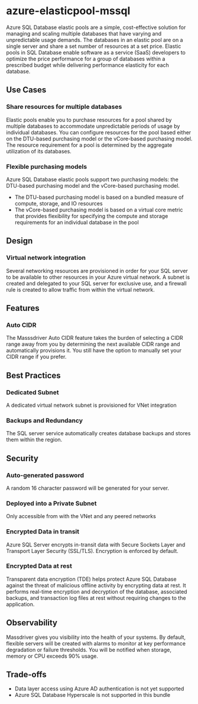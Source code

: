 # azure-elasticpool-mssql

Azure SQL Database elastic pools are a simple, cost-effective solution for managing and scaling multiple databases that have varying and unpredictable usage demands. The databases in an elastic pool are on a single server and share a set number of resources at a set price. Elastic pools in SQL Database enable software as a service (SaaS) developers to optimize the price performance for a group of databases within a prescribed budget while delivering performance elasticity for each database.

## Use Cases
### Share resources for multiple databases
Elastic pools enable you to purchase resources for a pool shared by multiple databases to accommodate unpredictable periods of usage by individual databases. You can configure resources for the pool based either on the DTU-based purchasing model or the vCore-based purchasing model. The resource requirement for a pool is determined by the aggregate utilization of its databases.
### Flexible purchasing models
Azure SQL Database elastic pools support two purchasing models: the DTU-based purchasing model and the vCore-based purchasing model.
* The DTU-based purchasing model is based on a bundled measure of compute, storage, and IO resources
* The vCore-based purchasing model is based on a virtual core metric that provides flexibility for specifying the compute and storage requirements for an individual database in the pool

## Design
### Virtual network integration
Several networking resources are provisioned in order for your SQL server to be available to other resources in your Azure virtual network. A subnet is created and delegated to your SQL server for exclusive use, and a firewall rule is created to allow traffic from within the virtual network.

## Features
### Auto CIDR
The Masssdriver Auto CIDR feature takes the burden of selecting a CIDR range away from you by determining the next available CIDR range and automatically provisions it. You still have the option to manually set your CIDR range if you prefer.

## Best Practices
### Dedicated Subnet
A dedicated virtual network subnet is provisioned for VNet integration
### Backups and Redundancy
The SQL server service automatically creates database backups and stores them within the region.

## Security
### Auto-generated password
A random 16 character password will be generated for your server.
### Deployed into a Private Subnet
Only accessible from with the VNet and any peered networks
### Encrypted Data in transit
Azure SQL Server encrypts in-transit data with Secure Sockets Layer and Transport Layer Security (SSL/TLS). Encryption is enforced by default.
### Encrypted Data at rest
Transparent data encryption (TDE) helps protect Azure SQL Database against the threat of malicious offline activity by encrypting data at rest. It performs real-time encryption and decryption of the database, associated backups, and transaction log files at rest without requiring changes to the application.
## Observability
Massdriver gives you visibility into the health of your systems. By default, flexible servers will be created with alarms to monitor at key performance degradation or failure thresholds. You will be notified when storage, memory or CPU exceeds 90% usage.

## Trade-offs
* Data layer access using Azure AD authentication is not yet supported
* Azure SQL Database Hyperscale is not supported in this bundle
